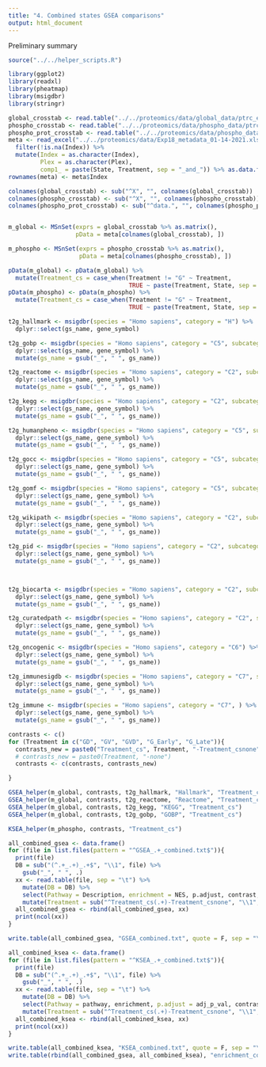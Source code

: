 ```yaml
---
title: "4. Combined states GSEA comparisons"
output: html_document
---
```


Preliminary summary




```r
source("../../helper_scripts.R")

library(ggplot2)
library(readxl)
library(pheatmap)
library(msigdbr)
library(stringr)

global_crosstab <- read.table("../../proteomics/data/global_data/ptrc_ex18_crosstab_global_gene_corrected.txt")
phospho_crosstab <- read.table("../../proteomics/data/phospho_data/ptrc_ex18_crosstab_phospho_siteID_corrected.txt")
phospho_prot_crosstab <- read.table("../../proteomics/data/phospho_data/ptrc_ex18_crosstab_phospho_SiteID_prot_corrected.txt")
meta <- read_excel("../../proteomics/data/Exp18_metadata_01-14-2021.xlsx") %>%
  filter(!is.na(Index)) %>%
  mutate(Index = as.character(Index),
         Plex = as.character(Plex),
         comp1_ = paste(State, Treatment, sep = "_and_")) %>% as.data.frame()
rownames(meta) <- meta$Index

colnames(global_crosstab) <- sub("^X", "", colnames(global_crosstab))
colnames(phospho_crosstab) <- sub("^X", "", colnames(phospho_crosstab))
colnames(phospho_prot_crosstab) <- sub("^data.", "", colnames(phospho_prot_crosstab))


m_global <- MSnSet(exprs = global_crosstab %>% as.matrix(), 
                   pData = meta[colnames(global_crosstab), ])

m_phospho <- MSnSet(exprs = phospho_crosstab %>% as.matrix(), 
                    pData = meta[colnames(phospho_crosstab), ])

pData(m_global) <- pData(m_global) %>%
  mutate(Treatment_cs = case_when(Treatment != "G" ~ Treatment,
                                  TRUE ~ paste(Treatment, State, sep = "_")))
pData(m_phospho) <- pData(m_phospho) %>%
  mutate(Treatment_cs = case_when(Treatment != "G" ~ Treatment,
                                  TRUE ~ paste(Treatment, State, sep = "_")))

```



```r
t2g_hallmark <- msigdbr(species = "Homo sapiens", category = "H") %>% 
  dplyr::select(gs_name, gene_symbol)

t2g_gobp <- msigdbr(species = "Homo sapiens", category = "C5", subcategory = "BP") %>% 
  dplyr::select(gs_name, gene_symbol) %>%
  mutate(gs_name = gsub("_", " ", gs_name))

t2g_reactome <- msigdbr(species = "Homo sapiens", category = "C2", subcategory = "REACTOME") %>% 
  dplyr::select(gs_name, gene_symbol) %>%
  mutate(gs_name = gsub("_", " ", gs_name))

t2g_kegg <- msigdbr(species = "Homo sapiens", category = "C2", subcategory = "KEGG") %>% 
  dplyr::select(gs_name, gene_symbol) %>%
  mutate(gs_name = gsub("_", " ", gs_name))

```


```r

t2g_humanpheno <- msigdbr(species = "Homo sapiens", category = "C5", subcategory = "HPO") %>% 
  dplyr::select(gs_name, gene_symbol) %>%
  mutate(gs_name = gsub("_", " ", gs_name))

t2g_gocc <- msigdbr(species = "Homo sapiens", category = "C5", subcategory = "CC") %>% 
  dplyr::select(gs_name, gene_symbol) %>%
  mutate(gs_name = gsub("_", " ", gs_name))

t2g_gomf <- msigdbr(species = "Homo sapiens", category = "C5", subcategory = "MF") %>% 
  dplyr::select(gs_name, gene_symbol) %>%
  mutate(gs_name = gsub("_", " ", gs_name))

t2g_wikipath <- msigdbr(species = "Homo sapiens", category = "C2", subcategory = "WIKIPATHWAYS") %>% 
  dplyr::select(gs_name, gene_symbol) %>%
  mutate(gs_name = gsub("_", " ", gs_name))

t2g_pid <- msigdbr(species = "Homo sapiens", category = "C2", subcategory = "PID") %>% 
  dplyr::select(gs_name, gene_symbol) %>%
  mutate(gs_name = gsub("_", " ", gs_name))



t2g_biocarta <- msigdbr(species = "Homo sapiens", category = "C2", subcategory = "BIOCARTA") %>% 
  dplyr::select(gs_name, gene_symbol) %>%
  mutate(gs_name = gsub("_", " ", gs_name))

t2g_curatedpath <- msigdbr(species = "Homo sapiens", category = "C2", subcategory = "CP") %>% 
  dplyr::select(gs_name, gene_symbol) %>%
  mutate(gs_name = gsub("_", " ", gs_name))

t2g_oncogenic <- msigdbr(species = "Homo sapiens", category = "C6") %>%
  dplyr::select(gs_name, gene_symbol) %>%
  mutate(gs_name = gsub("_", " ", gs_name))

t2g_immunesigdb <- msigdbr(species = "Homo sapiens", category = "C7", subcategory = "IMMUNESIGDB") %>%
  dplyr::select(gs_name, gene_symbol) %>%
  mutate(gs_name = gsub("_", " ", gs_name))

t2g_immune <- msigdbr(species = "Homo sapiens", category = "C7", ) %>%
  dplyr::select(gs_name, gene_symbol) %>%
  mutate(gs_name = gsub("_", " ", gs_name))

```


```r
contrasts <- c()
for (Treatment in c("GD", "GV", "GVD", "G_Early", "G_Late")){
  contrasts_new = paste0("Treatment_cs", Treatment, "-Treatment_csnone")
  # contrasts_new = paste0(Treatment, "-none")
  contrasts <- c(contrasts, contrasts_new)

}

```


```r
GSEA_helper(m_global, contrasts, t2g_hallmark, "Hallmark", "Treatment_cs")
GSEA_helper(m_global, contrasts, t2g_reactome, "Reactome", "Treatment_cs")
GSEA_helper(m_global, contrasts, t2g_kegg, "KEGG", "Treatment_cs")
GSEA_helper(m_global, contrasts, t2g_gobp, "GOBP", "Treatment_cs")

```


```r
KSEA_helper(m_phospho, contrasts, "Treatment_cs")

```



```r
all_combined_gsea <- data.frame()
for (file in list.files(pattern = "^GSEA_.+_combined.txt$")){
  print(file)
  DB = sub("(^.+_.+)_.+$", "\\1", file) %>%
    gsub("_", " ", .)
  xx <- read.table(file, sep = "\t") %>%
    mutate(DB = DB) %>%
    select(Pathway = Description, enrichment = NES, p.adjust, contrast, DB) %>%
    mutate(Treatment = sub("^Treatment_cs(.+)-Treatment_csnone", "\\1", contrast))
  all_combined_gsea <- rbind(all_combined_gsea, xx)
  print(ncol(xx))
}

write.table(all_combined_gsea, "GSEA_combined.txt", quote = F, sep = "\t")

all_combined_ksea <- data.frame()
for (file in list.files(pattern = "^KSEA_.+_combined.txt$")){
  print(file)
  DB = sub("(^.+_.+)_.+$", "\\1", file) %>%
    gsub("_", " ", .)
  xx <- read.table(file, sep = "\t") %>%
    mutate(DB = DB) %>%
    select(Pathway = pathway, enrichment, p.adjust = adj_p_val, contrast, DB) %>%
    mutate(Treatment = sub("^Treatment_cs(.+)-Treatment_csnone", "\\1", contrast))
  all_combined_ksea <- rbind(all_combined_ksea, xx)
  print(ncol(xx))
}

write.table(all_combined_ksea, "KSEA_combined.txt", quote = F, sep = "\t")
write.table(rbind(all_combined_gsea, all_combined_ksea), "enrichment_combined.txt", quote = F, sep = "\t")

```







